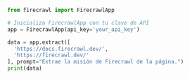 ```python Python
from firecrawl import FirecrawlApp

# Inicializa FirecrawlApp con tu clave de API
app = FirecrawlApp(api_key='your_api_key')

data = app.extract([
  'https://docs.firecrawl.dev/',
  'https://firecrawl.dev/'
], prompt="Extrae la misión de Firecrawl de la página.")
print(data)
```
